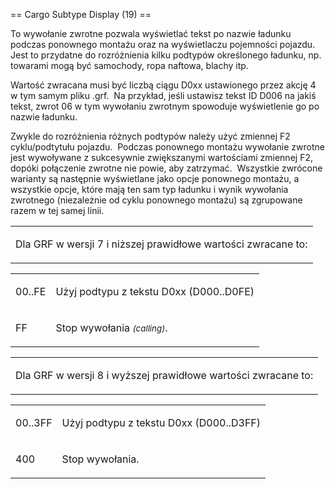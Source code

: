 <noinclude>{{pl/Development/NewGRF/inne strony|en=newgrf-specs.tt-wiki.net/wiki/Callback:_Cargo_Subtype_Display|pl=pl/Development/NewGRF/NFO Specs/Callback/Cargo Subtype Display}}
</noinclude>== Cargo Subtype Display (19) ==

To wywołanie zwrotne pozwala wyświetlać tekst po nazwie ładunku podczas ponownego montażu oraz na wyświetlaczu pojemności pojazdu. Jest to przydatne do rozróżnienia kilku podtypów określonego ładunku, np. towarami mogą być samochody, ropa naftowa, blachy itp.

Wartość zwracana musi być liczbą ciągu D0xx ustawionego przez akcję 4 w tym samym pliku .grf. &nbsp;Na przykład, jeśli ustawisz tekst ID D006 na jakiś tekst, zwrot 06 w tym wywołaniu zwrotnym spowoduje wyświetlenie go po nazwie ładunku.

Zwykle do rozróżnienia różnych podtypów należy użyć zmiennej F2 cyklu/podtytułu pojazdu. &nbsp;Podczas ponownego montażu wywołanie zwrotne jest wywoływane z sukcesywnie zwiększanymi wartościami zmiennej F2, dopóki połączenie zwrotne nie powie, aby zatrzymać. &nbsp;Wszystkie zwrócone warianty są następnie wyświetlane jako opcje ponownego montażu, a wszystkie opcje, które mają ten sam typ ładunku i wynik wywołania zwrotnego (niezależnie od cyklu ponownego montażu) są zgrupowane razem w tej samej linii.
{| style=border:hidden;margin-left:-4px
|{{pl/Development/NewGRF/grfTill|7}} Dla GRF w wersji 7 i niższej prawidłowe wartości zwracane to:
|}<!--dodane tabelarycznie-->
{| 
|-
|00..FE|| Użyj podtypu z tekstu D0xx (D000..D0FE)
|-
|FF|| Stop wywołania <small>''(calling)''</small>.
|}
{|style=border:hidden;margin-left:-4px
|{{pl/Development/NewGRF/grfFrom|8}} Dla GRF w wersji 8 i wyższej prawidłowe wartości zwracane to:
|}<!--dodane tabelarycznie-->
{| 
|-
|00..3FF|| Użyj podtypu z tekstu D0xx (D000..D3FF)
|-
|400|| Stop wywołania.
|}

<!--[[Category:Callbacks]]-->